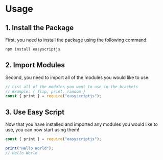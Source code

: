# Usage

## 1. Install the Package
First, you need to install the package using the following command:

```bash
npm install easyscriptjs
```

## 2. Import Modules
Second, you need to import all of the modules you would like to use.

```js
// List all of the modules you want to use in the brackets
// Example: { flip, print, random }
const { print } = require("easyscriptjs");
```

## 3. Use Easy Script
Now that you have installed and imported any modules you would like to use, you can now start using them!

```js
const { print } = require("easyscriptjs");

print("Hello World");
// Hello World
```
